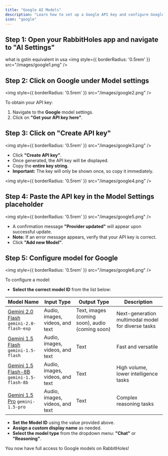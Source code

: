 ```yaml
---
title: "Google AI Models"
description: "Learn how to set up a Google API key and configure Google AI models in RabbitHoles."
icon: "google"
---
```

## Step 1: Open your RabbitHoles app and navigate to "AI Settings"

what is gstin equivalent in usa
<img
  style={{ borderRadius: '0.5rem' }}
  src="/images/google1.png"
/>

## Step 2: Click on Google under Model settings

<img
  style={{ borderRadius: '0.5rem' }}
  src="/images/google2.png"
  />

To obtain your API key:
1. Navigate to the **Google** model settings.
2. Click on **"Get your API key here"**.

## Step 3: Click on "Create API key"

<img
  style={{ borderRadius: '0.5rem' }}
  src="/images/google3.png"
/>

- Click **"Create API key"**.
- Once generated, the API key will be displayed.
- Copy the **entire key string**.
- **Important:** The key will only be shown once, so copy it immediately.

<img
  style={{ borderRadius: '0.5rem' }}
  src="/images/google4.png"
/>

## Step 4: Paste the API key in the Model Settings placeholder

<img
  style={{ borderRadius: '0.5rem' }}
  src="/images/google5.png"
/>

- A confirmation message **"Provider updated"** will appear upon successful update.
- **Note:** If an error message appears, verify that your API key is correct.
- Click **"Add new Model"**.

## Step 5: Configure model for Google
<img
  style={{ borderRadius: '0.5rem' }}
  src="/images/google6.png"
/>

To configure a model:
- **Select the correct model ID** from the list below:

| Model Name | Input Type | Output Type | Description |
| --- | --- | --- | --- |
| [Gemini 2.0 Flash](https://ai.google.dev/gemini-api/docs/models/gemini#gemini-2.0-flash) `gemini-2.0-flash-exp` | Audio, images, videos, and text | Text, images (coming soon), audio (coming soon) | Next-generation multimodal model for diverse tasks |
| [Gemini 1.5 Flash](https://ai.google.dev/gemini-api/docs/models/gemini#gemini-1.5-flash) `gemini-1.5-flash` | Audio, images, videos, and text | Text | Fast and versatile |
| [Gemini 1.5 Flash-8B](https://ai.google.dev/gemini-api/docs/models/gemini#gemini-1.5-flash-8b) `gemini-1.5-flash-8b` | Audio, images, videos, and text | Text | High volume, lower intelligence tasks |
| [Gemini 1.5 Pro](https://ai.google.dev/gemini-api/docs/models/gemini#gemini-1.5-pro) `gemini-1.5-pro` | Audio, images, videos, and text | Text | Complex reasoning tasks |

- **Set the Model ID** using the value provided above.
- **Assign a custom display name** as needed.
- **Select the model type** from the dropdown menu: **"Chat"** or **"Reasoning"**.

You now have full access to Google models on RabbitHoles!
